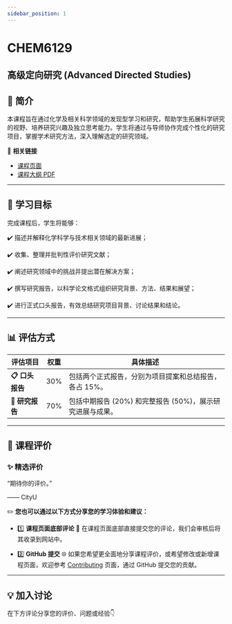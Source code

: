 ```yaml
---
sidebar_position: 1
---
```


# CHEM6129
## 高级定向研究 (Advanced Directed Studies)

## **📘 简介**
本课程旨在通过化学及相关科学领域的发现型学习和研究，帮助学生拓展科学研究的视野、培养研究兴趣及独立思考能力。学生将通过与导师协作完成个性化的研究项目，掌握学术研究方法，深入理解选定的研究领域。

🔗 **相关链接**
- [课程页面](https://www.cityu.edu.hk/catalogue/pg/202526/course/CHEM6129.htm)
- [课程大纲 PDF](https://www.cityu.edu.hk/catalogue/pg/202526/course/CHEM6129.pdf)

---

## **🎯 学习目标**

完成课程后，学生将能够：

✔️ 描述并解释化学科学与技术相关领域的最新进展；

✔️ 收集、整理并批判性评价研究文献；

✔️ 阐述研究领域中的挑战并提出潜在解决方案；

✔️ 撰写研究报告，以科学论文格式组织研究背景、方法、结果和展望；

✔️ 进行正式口头报告，有效总结研究项目背景、讨论结果和结论。

---

## **📊 评估方式**

| **评估项目**              | **权重** | **具体描述**                                                                                       |
|--------------------------|---------|---------------------------------------------------------------------------------------------------|
| **📋 口头报告**           | 30%      | 包括两个正式报告，分别为项目提案和总结报告，各占 15%。                                                  |
| **📂 研究报告**           | 70%      | 包括中期报告 (20%) 和完整报告 (50%)，展示研究进展与成果。                                               |

---

## **💬 课程评价**

### ✨ **精选评价**
<div className={commentStyles.commentBox}>
    <p className={commentStyles.commentText}>
        “期待你的评价。”
    </p>
    <p className={commentStyles.commentAuthor}>—— CityU</p>
</div>

✏️ **您也可以通过以下方式分享您的学习体验和建议：**

- 1️⃣ **课程页面底部评论**
💬 在课程页面底部直接提交您的评论，我们会审核后将其收录到网站中。

- 2️⃣ **GitHub 提交**
🌐 如果您希望更全面地分享课程评价，或希望修改或新增课程页面，欢迎参考 [Contributing](/contributing) 页面，通过 GitHub 提交您的贡献。

---

## **💡 加入讨论**

在下方评论分享您的评价、问题或经验👇
<Utterances />